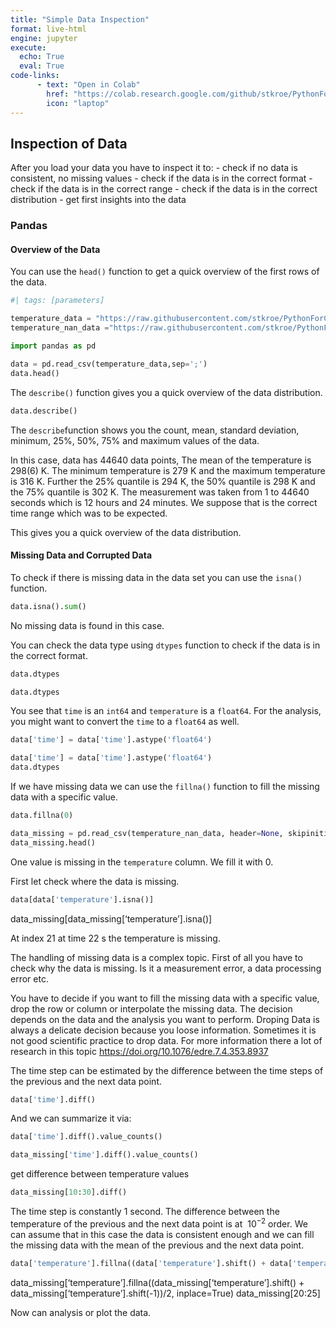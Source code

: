 ```yaml
---
title: "Simple Data Inspection"
format: live-html
engine: jupyter
execute: 
  echo: True
  eval: True
code-links:
      - text: "Open in Colab"
        href: "https://colab.research.google.com/github/stkroe/PythonForChemists/blob/main/course/notebooks/SimpleDataInspection.ipynb"
        icon: "laptop"
--- 
```



## Inspection of Data {.unnumbered}


After you load your data you have to inspect it to:
- check if no data is consistent, no missing values
- check if the data is in the correct format
- check if the data is in the correct range
- check if the data is in the correct distribution
- get first insights into the data


### Pandas {.unnumbered}


#### Overview of the Data {.unnumbered}


You can use the `head()` function to get a quick overview of the first rows of the data.
```python
#| tags: [parameters]

temperature_data = "https://raw.githubusercontent.com/stkroe/PythonForChemists/main/data/temperatures.csv"
temperature_nan_data ="https://raw.githubusercontent.com/stkroe/PythonForChemists/main/data/temperatures_nan.dat"
```

```python
import pandas as pd

data = pd.read_csv(temperature_data,sep=';')
data.head()
```

The `describe()` function gives you a quick overview of the data distribution.

```python
data.describe()
```




The `describe`function shows you the count, mean, standard deviation, minimum, 25%, 50%, 75% and maximum values of the data.

In this case, data has 44640 data points, The mean of the temperature is 298(6) K. The minimum temperature is 279 K and the maximum temperature is 316 K. Further the 25% quantile is 294 K, the 50% quantile is 298 K and the 75% quantile is 302 K. The measurement was taken from 1 to 44640 seconds which is 12 hours and 24 minutes.
We suppose that is the correct time range which was to be expected.
 
This gives you a quick overview of the data distribution.


#### Missing Data and Corrupted Data {.unnumbered}


To check if there is missing data in the data set you can use the `isna()` function.

```python
data.isna().sum()
```



No missing data is found in this case.


You can check the data type using `dtypes` function to check if the data is in the correct format.

```python
data.dtypes
```

```python
data.dtypes
```

You see that `time` is an `int64` and `temperature` is a `float64`.
For the analysis, you might want to convert the `time` to a `float64` as well.

```python
data['time'] = data['time'].astype('float64')
```

```python
data['time'] = data['time'].astype('float64')
data.dtypes
```

If we have missing data we can use the `fillna()` function to fill the missing data with a specific value.

```python
data.fillna(0)
```

```python
data_missing = pd.read_csv(temperature_nan_data, header=None, skipinitialspace=True, sep=' ', names=['time', 'temperature'])
data_missing.head()
```




One value is missing in the `temperature` column. We fill it with 0.

First let check where the data is missing.

```python
data[data['temperature'].isna()]
```


data_missing[data_missing['temperature'].isna()]


At index 21 at time 22 s the temperature is missing.

:::{.callout-note}
The handling of missing data is a complex topic.
First of all you have to check why the data is missing. Is it a measurement error, a data processing error etc.

You have to decide if you want to fill the missing data with a specific value, drop the row or column or interpolate the missing data. The decision depends on the data and the analysis you want to perform. Droping Data is always a delicate decision because you loose information. Sometimes it is not good scientific practice to drop data. 
For more information there a lot of research in this topic [https://doi.org/10.1076/edre.7.4.353.8937](https://doi.org/10.1076/edre.7.4.353.8937)
:::


The time step can be estimated by the difference between the time steps of the previous and the next data point.

```python
data['time'].diff()
```
And we can summarize it via:

```python
data['time'].diff().value_counts()
```

```python
data_missing['time'].diff().value_counts()
```

get difference between temperature values
```python
data_missing[10:30].diff()
```


The time step is constantly 1 second. 
The difference between the temperature of the previous and the next data point is at $~10^{-2}$ order.
We can assume that in this case the data is consistent enough and we can fill the missing data with the mean of the previous and the next data point.
 
```python
data['temperature'].fillna((data['temperature'].shift() + data['temperature'].shift(-1))/2, inplace=True)
```


data_missing['temperature'].fillna((data_missing['temperature'].shift() + data_missing['temperature'].shift(-1))/2, inplace=True)
data_missing[20:25]


Now can analysis or plot the data.
 





# 





